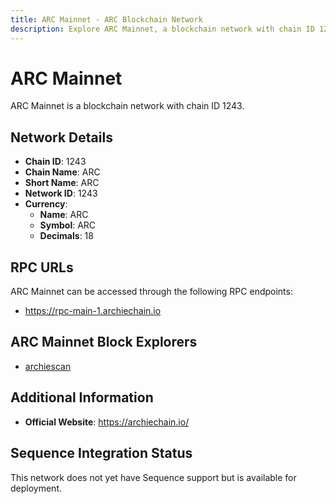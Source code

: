 ```yaml
--- 
title: ARC Mainnet - ARC Blockchain Network
description: Explore ARC Mainnet, a blockchain network with chain ID 1243. Learn about its native currency, ARC, and how to interact with the network.
---
```


# ARC Mainnet

ARC Mainnet is a blockchain network with chain ID 1243.

## Network Details

- **Chain ID**: 1243
- **Chain Name**: ARC
- **Short Name**: ARC
- **Network ID**: 1243
- **Currency**: 
  - **Name**: ARC
  - **Symbol**: ARC
  - **Decimals**: 18

## RPC URLs

ARC Mainnet can be accessed through the following RPC endpoints:

- https://rpc-main-1.archiechain.io

## ARC Mainnet Block Explorers

- [archiescan](https://app.archiescan.io)

## Additional Information

- **Official Website**: https://archiechain.io/

## Sequence Integration Status

This network does not yet have Sequence support but is available for deployment.
